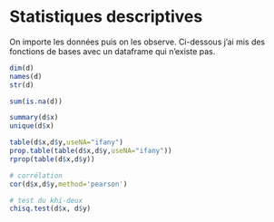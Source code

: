 # Statistiques descriptives {- #stat-desc}

On importe les données puis on les observe. Ci-dessous j'ai mis des fonctions de bases avec un dataframe qui n'existe pas.

```r
dim(d)
names(d)
str(d)

sum(is.na(d))

summary(d$x)
unique(d$x)

table(d$x,d$y,useNA="ifany")
prop.table(table(d$x,d$y,useNA="ifany"))
rprop(table(d$x,d$y))

# corrélation
cor(d$x,d$y,method='pearson')

# test du khi-deux
chisq.test(d$x, d$y)
```
